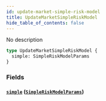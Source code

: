 ```yaml
---
id: update-market-simple-risk-model
title: UpdateMarketSimpleRiskModel
hide_table_of_contents: false
---
```



No description

```graphql
type UpdateMarketSimpleRiskModel {
  simple: SimpleRiskModelParams
}
```


### Fields

#### [`simple`](#) ([`SimpleRiskModelParams`](/docs/testnet/graphql/objects/simple-risk-model-params))






